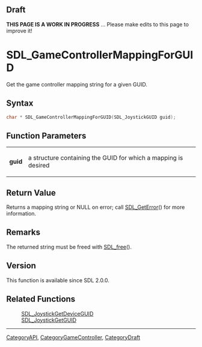 
== Draft ==

'''THIS PAGE IS A WORK IN PROGRESS''' ... Please make edits to this page to improve it!


<!-- #*^*^*^*^*See https://wiki.libsdl.org/SGFunctions for details on editing this page*^*^*^*^* -->
= SDL_GameControllerMappingForGUID =

Get the game controller mapping string for a given GUID.

== Syntax ==

<syntaxhighlight lang='c'>
char * SDL_GameControllerMappingForGUID(SDL_JoystickGUID guid);
</syntaxhighlight>

== Function Parameters ==

{|
|'''guid'''
|a structure containing the GUID for which a mapping is desired
|}

== Return Value ==

Returns a mapping string or NULL on error; call [[SDL_GetError]]() for more
information.

== Remarks ==

The returned string must be freed with [[SDL_free]]().

== Version ==

This function is available since SDL 2.0.0.

== Related Functions ==

:[[SDL_JoystickGetDeviceGUID]]
:[[SDL_JoystickGetGUID]]

----
[[CategoryAPI]], [[CategoryGameController]], [[CategoryDraft]]
<!-- #See the Style Guide for instructions on editing the footer. -->


